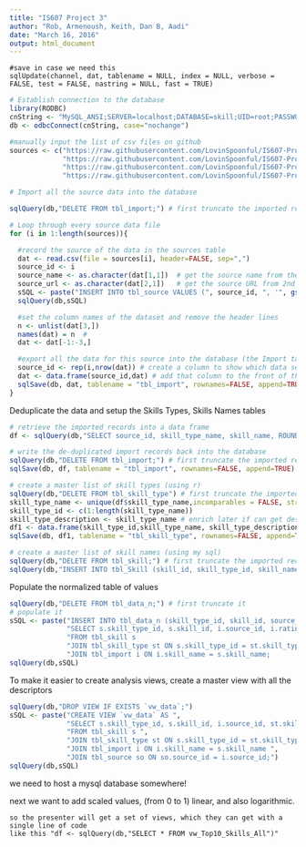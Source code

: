 ```yaml
---
title: "IS607 Project 3"
author: "Rob, Armenoush, Keith, Dan B, Aadi" 
date: "March 16, 2016"
output: html_document
---
```



```
#save in case we need this
sqlUpdate(channel, dat, tablename = NULL, index = NULL, verbose = FALSE, test = FALSE, nastring = NULL, fast = TRUE)

```



```r

# Establish connection to the database
library(RODBC)
cnString <- "MySQL_ANSI;SERVER=localhost;DATABASE=skill;UID=root;PASSWORD=CUNYRBridge4!;OPTION=3;"
db <- odbcConnect(cnString, case="nochange")

#manually input the list of csv files on github
sources <- c("https://raw.githubusercontent.com/LovinSpoonful/IS607-Project3/39c575afb60c2ca7d309bb1bdc522b6135df85a2/skills2010.csv",
             "https://raw.githubusercontent.com/LovinSpoonful/IS607-Project3/39c575afb60c2ca7d309bb1bdc522b6135df85a2/skills2013.csv",
             "https://raw.githubusercontent.com/LovinSpoonful/IS607-Project3/39c575afb60c2ca7d309bb1bdc522b6135df85a2/skills2014.csv",
             "https://raw.githubusercontent.com/LovinSpoonful/IS607-Project3/56e8b1c400691cba256d36c9ed33a2478121ff2f/skillsdis.csv")
```




```r

# Import all the source data into the database

sqlQuery(db,"DELETE FROM tbl_import;") # first truncate the imported records table

# Loop through every source data file
for (i in 1:length(sources)){

  #record the source of the data in the sources table
  dat <- read.csv(file = sources[i], header=FALSE, sep=",") 
  source_id <- i
  source_name <- as.character(dat[1,1])  # get the source name from the top row of the data file
  source_url <- as.character(dat[2,1])   # get the source URL from 2nd row
  sSQL <- paste("INSERT INTO tbl_source VALUES (", source_id, ", '", gsub(" ", "_", source_name), "', '", source_name, "', '", source_url, "')",   sep = "", collapse = NULL)  # write this information into the sources table
  sqlQuery(db,sSQL)

  #set the column names of the dataset and remove the header lines
  n <- unlist(dat[3,])
  names(dat) = n  #
  dat <- dat[-1:-3,]

  #export all the data for this source into the database (the Import table)
  source_id <- rep(i,nrow(dat)) # create a column to show which data set these samples came from
  dat <- data.frame(source_id,dat) # add that column to the front of the dataframe
  sqlSave(db, dat, tablename = "tbl_import", rownames=FALSE, append=TRUE) # write the dataframe to the mySQL table
}

```

Deduplicate the data and setup the Skills Types, Skills Names tables

```r

# retrieve the imported records into a data frame
df <- sqlQuery(db,"SELECT source_id, skill_type_name, skill_name, ROUND(AVG(rating),3) rating FROM tbl_import GROUP BY source_id, skill_type_name, skill_name ORDER BY source_id, skill_type_name, skill_name;", stringsAsFactors = FALSE)  

# write the de-duplicated import records back into the database
sqlQuery(db,"DELETE FROM tbl_import;") # first truncate the imported records table
sqlSave(db, df, tablename = "tbl_import", rownames=FALSE, append=TRUE) # write the dataframe to the mySQL table

# create a master list of skill types (using r)
sqlQuery(db,"DELETE FROM tbl_skill_type") # first truncate the imported records table
skill_type_name <- unique(df$skill_type_name,incomparables = FALSE, stringsAsFactors = FALSE)
skill_type_id <- c(1:length(skill_type_name))
skill_type_description <- skill_type_name # enrich later if can get descriptions
df1 <- data.frame(skill_type_id,skill_type_name, skill_type_description) # create a dataframe that matches the table structure
sqlSave(db, df1, tablename = "tbl_skill_type", rownames=FALSE, append=TRUE) # write the dataframe to the mySQL table

# create a master list of skill names (using my sql)
sqlQuery(db,"DELETE FROM tbl_skill;") # first truncate the imported records table
sqlQuery(db,"INSERT INTO tbl_Skill (skill_id, skill_type_id, skill_name) SELECT NULL, st.skill_type_id, i.skill_name FROM tbl_import i JOIN tbl_skill_type st ON st.skill_type_name = i.skill_type_name GROUP BY st.skill_type_id, i.skill_name;")

```


Populate the normalized table of values

```r

sqlQuery(db,"DELETE FROM tbl_data_n;") # first truncate it
# populate it
sSQL <- paste("INSERT INTO tbl_data_n (skill_type_id, skill_id, source_id, rating) ",
              "SELECT s.skill_type_id, s.skill_id, i.source_id, i.rating         ",
              "FROM tbl_skill s                                                  ",
              "JOIN tbl_skill_type st ON s.skill_type_id = st.skill_type_id      ",
              "JOIN tbl_import i ON i.skill_name = s.skill_name;                 ", sep = "")
sqlQuery(db,sSQL)

```

To make it easier to create analysis views, create a master view with all the descriptors

```r

sqlQuery(db,"DROP VIEW IF EXISTS `vw_data`;")
sSQL <- paste("CREATE VIEW `vw_data` AS ",
              "SELECT s.skill_type_id, s.skill_id, i.source_id, st.skill_type_name, s.skill_name, so.source_name, so.source_description, i.rating ",
              "FROM tbl_skill s ",
              "JOIN tbl_skill_type st ON s.skill_type_id = st.skill_type_id ",
              "JOIN tbl_import i ON i.skill_name = s.skill_name ",
              "JOIN tbl_source so ON so.source_id = i.source_id;")
sqlQuery(db,sSQL)  

```





we need to host a mysql database somewhere!

next we want to add scaled values, (from 0 to 1) linear, and also logarithmic.



```
so the presenter will get a set of views, which they can get with a single line of code
like this "df <- sqlQuery(db,"SELECT * FROM vw_Top10_Skills_All")"
```


